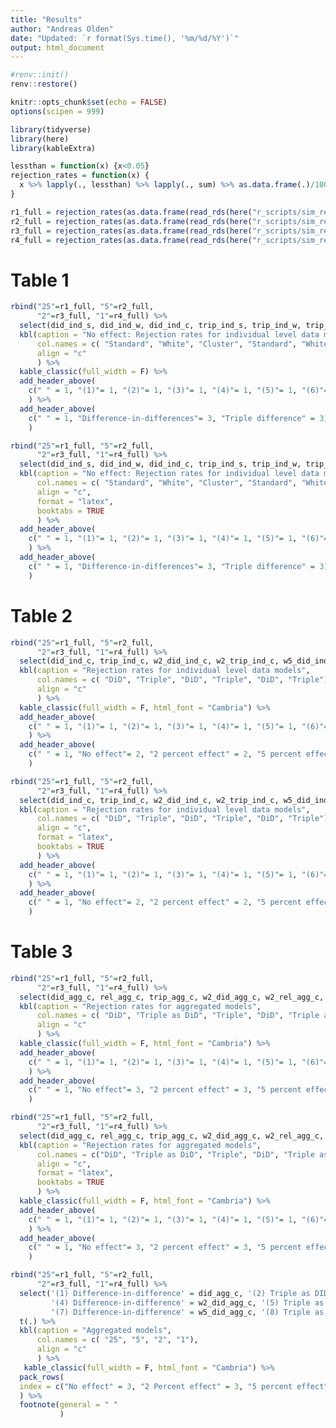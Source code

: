 ```yaml
---
title: "Results"
author: "Andreas Olden"
date: "Updated: `r format(Sys.time(), '%m/%d/%Y')`"
output: html_document
---
```


```r
#renv::init()
renv::restore()
```

```r
knitr::opts_chunk$set(echo = FALSE)
options(scipen = 999)
```

```r
library(tidyverse)
library(here)
library(kableExtra)
```

```r
lessthan = function(x) {x<0.05}
rejection_rates = function(x) {
  x %>% lapply(., lessthan) %>% lapply(., sum) %>% as.data.frame(.)/10000
}

r1_full = rejection_rates(as.data.frame(read_rds(here("r_scripts/sim_res", "sim_25.rds")) ))
r2_full = rejection_rates(as.data.frame(read_rds(here("r_scripts/sim_res", "sim_5.rds")) ))
r3_full = rejection_rates(as.data.frame(read_rds(here("r_scripts/sim_res", "sim_2.rds")) ))
r4_full = rejection_rates(as.data.frame(read_rds(here("r_scripts/sim_res", "sim_1.rds")) ))
```

# Table 1
```r
rbind("25"=r1_full, "5"=r2_full, 
      "2"=r3_full, "1"=r4_full) %>% 
  select(did_ind_s, did_ind_w, did_ind_c, trip_ind_s, trip_ind_w, trip_ind_c) %>%
  kbl(caption = "No effect: Rejection rates for individual level data models",
      col.names = c( "Standard", "White", "Cluster", "Standard", "White", "Cluster"),
      align = "c"
      ) %>%
  kable_classic(full_width = F) %>%
  add_header_above(
    c(" " = 1, "(1)"= 1, "(2)"= 1, "(3)"= 1, "(4)"= 1, "(5)"= 1, "(6)"= 1)
    ) %>%
  add_header_above(
    c(" " = 1, "Difference-in-differences"= 3, "Triple difference" = 3)
    )

```

```r
rbind("25"=r1_full, "5"=r2_full, 
      "2"=r3_full, "1"=r4_full) %>% 
  select(did_ind_s, did_ind_w, did_ind_c, trip_ind_s, trip_ind_w, trip_ind_c) %>% 
  kbl(caption = "No effect: Rejection rates for individual level data models",
      col.names = c( "Standard", "White", "Cluster", "Standard", "White", "Cluster"),
      align = "c",
      format = "latex", 
      booktabs = TRUE
      ) %>%
  add_header_above(
    c(" " = 1, "(1)"= 1, "(2)"= 1, "(3)"= 1, "(4)"= 1, "(5)"= 1, "(6)"= 1)
    ) %>%
  add_header_above(
    c(" " = 1, "Difference-in-differences"= 3, "Triple difference" = 3)
    ) 
```

# Table 2

```r
rbind("25"=r1_full, "5"=r2_full, 
      "2"=r3_full, "1"=r4_full) %>% 
  select(did_ind_c, trip_ind_c, w2_did_ind_c, w2_trip_ind_c, w5_did_ind_c, w5_trip_ind_c) %>%
  kbl(caption = "Rejection rates for individual level data models",
      col.names = c( "DiD", "Triple", "DiD", "Triple", "DiD", "Triple"),
      align = "c"
      ) %>%
  kable_classic(full_width = F, html_font = "Cambria") %>%
  add_header_above(
    c(" " = 1, "(1)"= 1, "(2)"= 1, "(3)"= 1, "(4)"= 1, "(5)"= 1, "(6)"= 1)
    ) %>%
  add_header_above(
    c(" " = 1, "No effect"= 2, "2 percent effect" = 2, "5 percent effect" = 2)
    )


```

```r
rbind("25"=r1_full, "5"=r2_full, 
      "2"=r3_full, "1"=r4_full) %>% 
  select(did_ind_c, trip_ind_c, w2_did_ind_c, w2_trip_ind_c, w5_did_ind_c, w5_trip_ind_c) %>%
  kbl(caption = "Rejection rates for individual level data models",
      col.names = c( "DiD", "Triple", "DiD", "Triple", "DiD", "Triple"),
      align = "c",
      format = "latex", 
      booktabs = TRUE
      ) %>%
  add_header_above(
    c(" " = 1, "(1)"= 1, "(2)"= 1, "(3)"= 1, "(4)"= 1, "(5)"= 1, "(6)"= 1)
    ) %>%
  add_header_above(
    c(" " = 1, "No effect"= 2, "2 percent effect" = 2, "5 percent effect" = 2)
    )
```

# Table 3

```r
rbind("25"=r1_full, "5"=r2_full, 
      "2"=r3_full, "1"=r4_full) %>% 
  select(did_agg_c, rel_agg_c, trip_agg_c, w2_did_agg_c, w2_rel_agg_c, w2_trip_agg_c, w5_did_agg_c, w5_rel_agg_c, w5_trip_agg_c) %>%
  kbl(caption = "Rejection rates for aggregated models",
      col.names = c( "DiD", "Triple as DiD", "Triple", "DiD", "Triple as DiD", "Triple",  "DiD", "Triple as DiD", "Triple"),
      align = "c"
      ) %>%
  kable_classic(full_width = F, html_font = "Cambria") %>%
  add_header_above(
    c(" " = 1, "(1)"= 1, "(2)"= 1, "(3)"= 1, "(4)"= 1, "(5)"= 1, "(6)"= 1, "(7)"= 1, "(8)"= 1, "(9)"= 1)
    ) %>%
  add_header_above(
    c(" " = 1, "No effect"= 3, "2 percent effect" = 3, "5 percent effect" = 3)
    ) 
```
```r
rbind("25"=r1_full, "5"=r2_full, 
      "2"=r3_full, "1"=r4_full) %>% 
  select(did_agg_c, rel_agg_c, trip_agg_c, w2_did_agg_c, w2_rel_agg_c, w2_trip_agg_c, w5_did_agg_c, w5_rel_agg_c, w5_trip_agg_c) %>%
  kbl(caption = "Rejection rates for aggregated models",
      col.names = c("DiD", "Triple as DiD", "Triple", "DiD", "Triple as DiD", "Triple",  "DiD", "Triple as DiD", "Triple"),
      align = "c",
      format = "latex", 
      booktabs = TRUE
      ) %>%
  kable_classic(full_width = F, html_font = "Cambria") %>%
  add_header_above(
    c(" " = 1, "(1)"= 1, "(2)"= 1, "(3)"= 1, "(4)"= 1, "(5)"= 1, "(6)"= 1, "(7)"= 1, "(8)"= 1, "(9)"= 1)
    ) %>%
  add_header_above(
    c(" " = 1, "No effect"= 3, "2 percent effect" = 3, "5 percent effect" = 3)
    ) 


```

```r
rbind("25"=r1_full, "5"=r2_full, 
      "2"=r3_full, "1"=r4_full) %>% 
  select('(1) Difference-in-difference' = did_agg_c, '(2) Triple as DID' = rel_agg_c, '(3) Triple difference' = trip_agg_c, 
         '(4) Difference-in-difference' = w2_did_agg_c, '(5) Triple as DID' = w2_rel_agg_c, '(6) Triple difference' = w2_trip_agg_c,
         '(7) Difference-in-difference' = w5_did_agg_c, '(8) Triple as DID' = w5_rel_agg_c, '(9) Triple difference' = w5_trip_agg_c) %>%
  t(.) %>%
  kbl(caption = "Aggregated models",
      col.names = c( "25", "5", "2", "1"),
      align = "c"
      ) %>%
   kable_classic(full_width = F, html_font = "Cambria") %>%
  pack_rows(
  index = c("No effect" = 3, "2 Percent effect" = 3, "5 percent effect" = 3)
  ) %>%
  footnote(general = " "
           )
```
